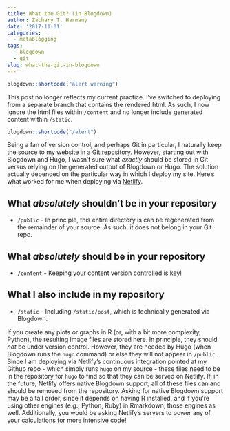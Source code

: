 ```yaml
---
title: What the Git? (in Blogdown)
author: Zachary T. Harmany
date: '2017-11-01'
categories:
  - metablogging
tags:
  - blogdown
  - git
slug: what-the-git-in-blogdown
---
```


```r
blogdown::shortcode("alert warning")
```
This post no longer reflects my current practice. I've switched to deploying from a separate branch that contains the rendered html. As such, I now ignore the html files within `/content` and no longer include generated content within `/static`.
```r
blogdown::shortcode("/alert")
```

Being a fan of version control, and perhaps Git in particular, I naturally keep the source to my website in a [Git repository](//github.com/zacbook/zacbook.net). However, starting out with Blogdown and Hugo, I wasn't sure what *exactly* should be stored in Git versus relying on the generated output of Blogdown or Hugo. The solution actually depended on the particular way in which I deploy my site. Here's what worked for me when deploying via [Netlify](//netlify.com/).

## What *absolutely* shouldn't be in your repository

- `/public` - In principle, this entire directory is can be regenerated from the remainder of your source. As such, it does not belong in your Git repo.

## What *absolutely* should be in your repository

- `/content` - Keeping your content version controlled is key!

## What I also include in my repository

- `/static` - Including `/static/post`, which is technically generated via Blogdown. 

If you create any plots or graphs in R (or, with a bit more complexity, Python), the resulting image files are stored here. In principle, they should *not* be under version control. However, they are needed by Hugo (when Blogdown runs the `hugo` command) or else they will not appear in `/public`. Since I am deploying via Netlify's continuous integration pointed at my Github repo - which simply runs `hugo` on my source - these files need to be in the repository for `hugo` to find so that they can be served on Netlify. If, in the future, Netlify offers native Blogdown support, all of these files can and should be removed from the repository. Asking for native Blogdown support may be a tall order, since it depends on having R installed, and if you're using other engines (e.g., Python, Ruby) in Rmarkdown, those engines as well. Additionally, you would be asking Netlify's servers to power any of your calculations for more intensive code!
